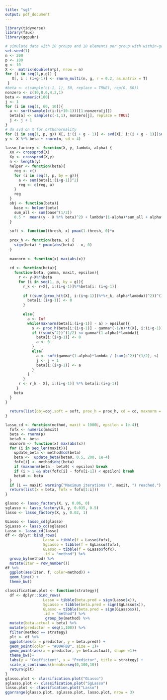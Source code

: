 ```yaml
---
title: "sgl"
output: pdf_document
---
```


```r
library(tidyverse)
library(faux)
library(ggpubr)
```

```r
# simulate data with 10 groups and 10 elements per group with within-group correlation of 0.2
set.seed(1)
n <- 200
p <- 100
g <- 10
X <-  matrix(double(n*p), nrow = n)
for (i in seq(1,p,g)) {
   X[, i : (i+g-1)] <- rnorm_multi(n, g, r = 0.2, as.matrix = T)
 }
#beta <- c(sample(c(-1, 1), 50, replace = TRUE), rep(0, 50))
nonzero <- c(10,8,6,4,2,1)
beta <- numeric(100)
j <- 1
for (i in seq(1, 60, 10)){
  a <- sort(sample(c(i:(i+10-1)))[1:nonzero[j]])
  beta[a] <- sample(c(-1,1), nonzero[j], replace = TRUE)
  j <- j + 1
}
# do svd on X for orthonormality
for (i in seq(1, p, g)) X[, i:(i + g - 1)] <- svd(X[, i:(i + g - 1)])$u
y <- X %*% beta + rnorm(n, sd = 4)
```


```r
lasso_factory <- function(X, y, lambda, alpha) {
  XX <- crossprod(X)
  Xy <- crossprod(X,y)
  n <- length(y)
  helper <- function(beta){
    reg <- c()
    for (i in seq(1, p, by = g)){
      a <- sum(beta[i:(i+g-1)]^2)
      reg <- c(reg, a)
    }
    reg
  }
  obj <- function(beta){
    base <- helper(beta)
    sum_all <- sum(base^(1/2))
    0.5 *  mean((y - X %*% beta)^2) + lambda*(1-alpha)*sum_all + alpha*lambda * sum(abs(beta))
  }
  
  soft <- function(thresh, x) pmax(1-thresh, 0)*x
  
  prox_h <- function(beta, x) {
    sign(beta) * pmax(abs(beta) - x, 0)
  }
  
  maxnorm <- function(x) max(abs(x))
  
  cd <- function(beta){
    function(beta, gamma, maxit, epsilon){
      r <- y-X%*%beta
      for (i in seq(1, p, by = g)){
        r_k <- r+X[, i:(i+g-1)]%*%beta[i: (i+g-1)]
        
        if ((sum((prox_h(t(X[, i:(i+g-1)])%*%r_k, alpha*lambda))^2))^(1/2) <= lambda*(1-alpha)){
          beta[i:(i+g-1)] <- 0
        }
        
        else{
          a <- Inf
          while(maxnorm(beta[i:(i+g-1)] - a) > epsilon){
            s <- prox_h(beta[i:(i+g-1)] - gamma*(-1/n)*t(X[, i:(i+g-1)])%*%r_k, gamma*alpha*lambda)
            if ((sum(s^2))^(1/2) <= gamma*(1-alpha)*lambda){
              beta[i:(i+g-1)] <- 0
              a <- 0
            }
            else{
              a <- soft(gamma*(1-alpha)*lambda / (sum(s^2))^(1/2), s)
              j <- j + 1
              beta[i:(i+g-1)] <- a
            }
          }
        }
      r <- r_k - X[, i:(i+g-1)] %*% beta[i:(i+g-1)]
     }
    beta
  }
}
  
  return(list(obj=obj,soft = soft, prox_h = prox_h, cd = cd, maxnorm = maxnorm))
}
```


```r
lasso_cd <- function(method, maxit = 1000L, epsilon = 1e-4){
  fofx <- numeric(maxit)
  beta <- rnorm(p)
  beta0 <- beta
  maxnorm <- function(x) max(abs(x))
  for (i in seq_len(maxit)){
    update_beta <- method$cd(beta)
    beta <-  update_beta(beta0, 0.5, 200, 1e-4)
    fofx[i] <- method$obj(beta)
    if (maxnorm(beta - beta0) < epsilon) break
    if (i > 1 && abs(fofx[i] - fofx[i-1]) < epsilon) break
    beta0 <- beta
  }
  if (i == maxit) warning("Maximum iterations (", maxit, ") reached.")
  return(list(x = beta, fofx = fofx[1:i]))
}
```

```r
glasso <- lasso_factory(X, y, 0.06, 0)
sglasso <- lasso_factory(X, y, 0.035, 0.5)
lasso <- lasso_factory(X, y, 0.02, 1)
```


```r
GLasso <- lasso_cd(glasso)
SgLasso <- lasso_cd(sglasso)
Lasso <- lasso_cd(lasso)
df <- dplyr::bind_rows(
                 Lasso = tibble(f = Lasso$fofx),
                 SgLasso = tibble(f = SgLasso$fofx),
                 GLasso = tibble(f = GLasso$fofx),
                 .id = "method") %>%
  group_by(method) %>%
  mutate(iter = row_number())
df %>%
  ggplot(aes(iter, f, color=method)) +
  geom_line() +
  theme_bw()
```

```r
classification.plot <- function(strategy){
  df <- dplyr::bind_rows(
                 Lasso = tibble(beta.pred = sign(Lasso$x)),
                 SgLasso = tibble(beta.pred = sign(SgLasso$x)),
                 GLasso = tibble(beta.pred = sign(GLasso$x)),
                 .id = "method") %>%
                  group_by(method) %>% 
  mutate(beta.actual = beta) %>% 
  mutate(predictor = seq(1,100)) %>% 
  filter(method == strategy)
  plt <- df %>%
  ggplot(aes(x = predictor, y = beta.pred)) + 
  geom_point(color = "#00AFBB", size = 1)+
  geom_point(aes(x = predictor, y= beta.actual), shape =1)+
  theme_bw()+
  labs(y = "Coefficient", x = "Predictor", title = strategy) + 
  scale_x_continuous(breaks=seq(0,100,10))
  return(plt)
}
glasso.plot <- classification.plot("GLasso") 
sglasso.plot <- classification.plot("SgLasso") 
lasso.plot <- classification.plot("Lasso") 
ggarrange(glasso.plot, sglasso.plot, lasso.plot, nrow = 3)
```
